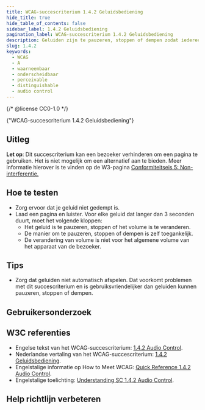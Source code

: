 ```yaml
---
title: WCAG-succescriterium 1.4.2 Geluidsbediening
hide_title: true
hide_table_of_contents: false
sidebar_label: 1.4.2 Geluidsbediening
pagination_label: WCAG-succescriterium 1.4.2 Geluidsbediening
description: Geluiden zijn te pauzeren, stoppen of dempen zodat iedereen informatie kan onderscheiden.
slug: 1.4.2
keywords:
  - WCAG
  - A
  - waarneembaar
  - onderscheidbaar
  - perceivable
  - distinguishable
  - audio control
---
```


{/* @license CC0-1.0 */}


<WcagHeadingGroup level={1} conformanceLevel="Niveau A">
  {"WCAG-succescriterium 1.4.2 Geluidsbediening"}
</WcagHeadingGroup>

## Uitleg

<Summary />

**Let op**: Dit succescriterium kan een bezoeker verhinderen om een pagina te gebruiken. Het is niet mogelijk om een alternatief aan te bieden. Meer informatie hierover is te vinden op de W3-pagina [ Conformiteitseis 5: Non-interferentie.](https://www.w3.org/Translations/WCAG22-nl/#cc5)

## Hoe te testen

- Zorg ervoor dat je geluid niet gedempt is.
- Laad een pagina en luister. Voor elke geluid dat langer dan 3 seconden duurt, moet het volgende kloppen:
  - Het geluid is te pauzeren, stoppen of het volume is te veranderen.
  - De manier om te pauzeren, stoppen of dempen is zelf toegankelijk.
  - De verandering van volume is niet voor het algemene volume van het apparaat van de bezoeker.

## Tips

- Zorg dat geluiden niet automatisch afspelen. Dat voorkomt problemen met dit succescriterium en is gebruiksvriendelijker dan geluiden kunnen pauzeren, stoppen of dempen.

## Gebruikersonderzoek

<CTAGebruikersonderzoek />

## W3C referenties

- Engelse tekst van het WCAG-succescriterium: [<span lang="en">1.4.2 Audio Control</span>](https://www.w3.org/TR/WCAG22/#audio-control).
- Nederlandse vertaling van het WCAG-succescriterium: [1.4.2 Geluidsbediening](https://www.w3.org/Translations/WCAG22-nl/#audio-control).
- Engelstalige informatie op <span lang="en">How to Meet WCAG</span>: [<span lang="en">Quick Reference 1.4.2 Audio Control</span>](https://www.w3.org/WAI/WCAG22/quickref/#audio-control).
- Engelstalige toelichting: [<span lang="en">Understanding SC 1.4.2 Audio Control</span>](https://www.w3.org/WAI/WCAG22/Understanding/audio-control.html).

<SpotlightSection>
  <Markdown omitH1 headinglevel={3}>
    <Disclaimer />
  </Markdown>
</SpotlightSection>

## Help richtlijn verbeteren

<Markdown omitH1 headinglevel={3}>
  <WCAGFooterInfo />
</Markdown>
